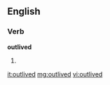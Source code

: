 ==English==

===Verb===
'''outlived'''

#{{past of|[[outlive]]}}

[[it:outlived]]
[[mg:outlived]]
[[vi:outlived]]